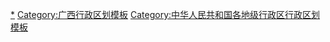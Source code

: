{{Navbox
|listclass = hlist
|name = 南宁市行政区划
|title = [[南宁市]]行政区划
|above = 省级行政区：[[广西壮族自治区]]　　政府驻地：[[青秀区]]
|image = [[File:Administrative Division Nanning.png|150px]]
|state = {{{state<includeonly>|collapsed</includeonly>}}}

|group1style = background: #ececec; text-align: center;
|group1 = [[县级行政区]]
|liststyle = background: #ececec; text-align: center;
|list1 = 12[[县级行政区]]（7[[市辖区 (中华人民共和国)|市辖区]]、1[[县级市]]、4[[县 (中华人民共和国)|县]]）；127[[乡级行政区]]（25[[街道办事处]]、89[[行政建制镇|镇]]、10[[乡 (中华人民共和国)|乡]]、3[[民族乡]]）

|group2 = [[市辖区 (中华人民共和国)|市辖区]]
|groupstyle = text-align: center;
|list2 = {{Navbox|child

|group1 = [[兴宁区]]
|list1 =  {{Navbox|child
|group1 = 3街道
|list1 =
* [[民生街道 (南宁市)|民生街道]]
* [[朝阳街道 (南宁市)|朝阳街道]]
* [[兴东街道 (南宁市)|兴东街道]]
|group2 = 3镇
|list2 =
* [[三塘镇 (南宁市)|三塘镇]]
* [[五塘镇]]
* [[昆仑镇 (南宁市)|昆仑镇]]
}}

|group2 = [[青秀区]]
|list2 =  {{Navbox|child
|group1 = 5街道
|list1 =
* [[新竹街道]]
* [[中山街道 (南宁市)|中山街道]]
* [[建政街道]]
* [[南湖街道 (南宁市)|南湖街道]]
* [[津头街道]]
|group2 = 4镇
|list2 =
* [[刘圩镇 (南宁市)|刘圩镇]]
* [[南阳镇 (南宁市)|南阳镇]]
* [[伶俐镇]]
* [[长塘镇 (南宁市)|长塘镇]]
}}

|group3 = [[江南区 (南宁市)|江南区]]
|list3 =  {{Navbox|child
|group1 = 3街道
|list1 =
* [[福建园街道]]
* [[江南街道 (南宁市)|江南街道]]
* [[沙井街道 (南宁市)|沙井街道]]
|group2 = 3镇
|list2 =
* [[苏圩镇]]
* [[延安镇]]
* [[江西镇]]
|group3 = 南宁开发区
|group3style = background: #ececec
|list3 = {{Navbox|child
|group1 = 2街道
|groupstyle = background: #ececec
|list1 =
* [[那洪街道]]
* [[金凯街道]]
|group2 = 1镇
|list2 =
* [[吴圩镇 (南宁市)|吴圩镇]]
}}
}}

|group4 = [[西乡塘区]]
|list4 =  {{Navbox|child
|group1 = 8街道
|list1 =
* [[衡阳街道]]
* [[北湖街道 (南宁市)|北湖街道]]
* [[西乡塘街道]]
* [[安吉街道]]
* [[华强街道]]
* [[新阳街道 (南宁市)|新阳街道]]
* [[上尧街道]]
* [[石埠街道]]
|group2 = 3镇
|list2 =
* [[金陵镇 (南宁市)|金陵镇]]
* [[双定镇]]
* [[坛洛镇]]
|group3 = [[南宁高新技术产业开发区|南宁高新区]]
|group3style = background: #ececec
|list3 = {{Navbox|child
|group1 = 2街道
|groupstyle = background: #ececec
|list1 =
* [[心圩街道]]
* [[安宁街道 (南宁市)|安宁街道]]
}}
}}

|group5 = [[良庆区]]
|list5 =  {{Navbox|child
|group1 = 2街道
|list1 =
* [[大沙田街道]]
* [[玉洞街道]]
|group2 = 5镇
|list2 =
* [[良庆镇]]
* [[那马镇]]
* [[那陈镇]]
* [[大塘镇 (南宁市)|大塘镇]]
* [[南晓镇]]
}}

|group6 = [[邕宁区]]
|list6 =  {{Navbox|child
|group1 = 5镇
|list1 =
* [[蒲庙镇]]
* [[那楼镇]]
* [[新江镇 (南宁市)|新江镇]]
* [[百济镇]]
* [[中和镇 (南宁市)|中和镇]]
}}

|group7 = [[武鸣区]]
|list7 =  {{Navbox|child
|group1 = 13镇
|list1 =
* [[城厢镇 (南宁市)|城厢镇]]
* [[太平镇 (南宁市)|太平镇]]
* [[双桥镇 (南宁市)|双桥镇]]
* [[宁武镇]]
* [[锣圩镇]]
* [[仙湖镇]]
* [[府城镇 (南宁市)|府城镇]]
* [[陆斡镇]]
* [[两江镇 (南宁市)|两江镇]]
* [[罗波镇]]
* [[灵马镇]]
* [[甘圩镇]]
* [[马头镇 (南宁市)|马头镇]]
}}
}}

|group3 = [[县级市]]
|list3 = {{Navbox|child

|group1 = [[横州市]]
|list1 =  {{Navbox|child
|group1 = 16镇
|list1 =
* [[横州镇]]
* [[百合镇 (横州市)|百合镇]]
* [[那阳镇]]
* [[南乡镇 (横州市)|南乡镇]]
* [[新福镇]]
* [[莲塘镇 (横州市)|莲塘镇]]
* [[平马镇 (横州市)|平马镇]]
* [[峦城镇]]
* [[六景镇]]
* [[石塘镇 (横州市)|石塘镇]]
* [[陶圩镇]]
* [[校椅镇]]
* [[云表镇]]
* [[马岭镇 (横州市)|马岭镇]]
* [[马山镇 (横州市)|马山镇]]
* [[平朗镇]]
|group2 = 1乡
|list2 =
* [[镇龙乡 (横州市)|镇龙乡]]
}}
}}

|group4 = [[县 (中华人民共和国)|县]]
|list4 = {{Navbox|child

|group1 = [[隆安县]]
|list1 =  {{Navbox|child
|group1 = 6镇
|list1 =
* [[城厢镇 (隆安县)|城厢镇]]
* [[南圩镇]]
* [[雁江镇 (隆安县)|雁江镇]]
* [[那桐镇]]
* [[乔建镇]]
* [[丁当镇]]
|group2 = 4乡
|list2 =
* [[古潭乡]]
* [[都结乡]]
* [[布泉乡]]
* [[屏山乡 (隆安县)|屏山乡]]
}}

|group2 = [[马山县]]
|list2 =  {{Navbox|child
|group1 = 7镇
|list1 =
* [[白山镇 (马山县)|白山镇]]
* [[百龙滩镇]]
* [[林圩镇]]
* [[古零镇]]
* [[金钗镇]]
* [[周鹿镇]]
* [[永州镇]]
|group2 = 2乡
|list2 =
* [[乔利乡]]
* [[加方乡]]
|group3 = 2民族乡
|list3 =
* [[古寨瑶族乡]]
* [[里当瑶族乡]]
}}

|group3 = [[上林县]]
|list3 =  {{Navbox|child
|group1 = 7镇
|list1 =
* [[大丰镇 (上林县)|大丰镇]]
* [[明亮镇]]
* [[巷贤镇]]
* [[白圩镇]]
* [[三里镇 (上林县)|三里镇]]
* [[乔贤镇]]
* [[西燕镇]]
|group2 = 3乡
|list2 =
* [[澄泰乡]]
* [[木山乡]]
* [[塘红乡]]
|group3 = 1民族乡
|list3 =
* [[镇圩瑶族乡]]
}}

|group4 = [[宾阳县]]
|list4 =  {{Navbox|child
|group1 = 16镇
|list1 =
* [[宾州镇 (宾阳县)|宾州镇]]
* [[黎塘镇]]
* [[甘棠镇 (宾阳县)|甘棠镇]]
* [[思陇镇]]
* [[新桥镇 (宾阳县)|新桥镇]]
* [[新圩镇 (宾阳县)|新圩镇]]
* [[邹圩镇]]
* [[大桥镇 (宾阳县)|大桥镇]]
* [[武陵镇 (宾阳县)|武陵镇]]
* [[中华镇 (宾阳县)|中华镇]]
* [[古辣镇]]
* [[露圩镇]]
* [[王灵镇]]
* [[和吉镇]]
* [[洋桥镇]]
* [[陈平镇]]
}}
}}
}}
<noinclude>
[[Category:南宁行政区划|*]]
[[Category:广西行政区划模板]]
[[Category:中华人民共和国各地级行政区行政区划模板]]
</noinclude>